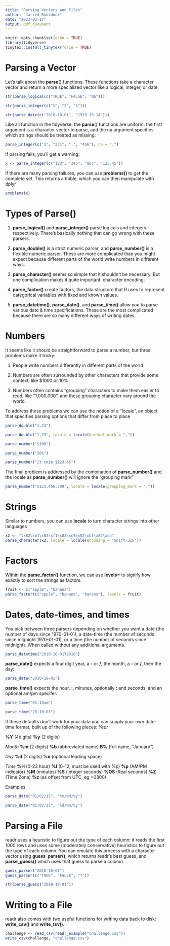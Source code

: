 ```yaml
---
title: "Parsing Vectors and Files"
author: "Jarred Robidoux"
date: "2023-02-17"
output: pdf_document
---
```


```r
knitr::opts_chunk$set(echo = TRUE)
library(tidyverse)
tinytex::install_tinytex(force = TRUE)
```

# __Parsing a Vector__
Let's talk about the **parse**() functions. These functions take a character vector 
and return a more specialized vector like a logical, integer, or date. 

```r
str(parse_logical(c("TRUE", "FALSE", "NA")))
```
```r
str(parse_integer(c("1", "2", "3")))
```
```r
str(parse_date(c("2010-10-01", "1979-10-14")))
```
Like all function in the tidyverse, the **parse**() functions are uniform: the first argument is a character vector to parse, and the na argument specifies which strings should be treated as missing:
```r
parse_integer(c("1", "231", ".", "456"), na = ".")
```
If parsing fails, you'll get a warning: 
```r
x <- parse_integer(c("123", "345", "abc", "123.45"))
```

If there are many parsing failures, you can use **problems()** to get the complete 
set. This returns a tibble, which you can then manipulate with dplyr

```r
problems(x)
```
# __Types of Parse()__
1. **parse_logical()** and **parse_integer()** parse logicals and integers respectively. There's basically nothing that can go wrong with these parsers.

2. **parse_double()** is a strict numeric parser, and **parse_number()** is a flexible
numeric parser. These are more complicated than you might expect because different parts of the world write numbers in different ways. 

3. **parse_character()** seems so simple that it shouldn't be necessary. But one complication makes it quite important: character encoding.

4. **parse_factor()** create factors, the data structure that R uses to represent categorical variables with fixed and known values. 

5. **parse_datetime()**, **parse_date()**, and **parse_time()** allow you to parse various date & time specifications. These are the most complicated because there are so many different ways of writing dates. 

# __Numbers__
It seems like it should be straightforward to parse a number, but three problems make it tricky:

1. People write numbers differently in different parts of the world

2. Numbers are often surrounded by other characters that provide some context, like $1000 or 10%

3. Numbers often contains "grouping" characters to make them easier to read, like "1,000,000", and these grouping character vary around the world. 

To address these problems we can use the notion of a "locale", an object that specifies parsing options that differ from place to place
```r
parse_double("1.23")
```
```r
parse_double("1,23", locale = locale(decimal_mark = ","))
```

```r
parse_number("$100")
```

```r
parse_number("20%")
```

```r
parse_number("It cose $123.45")
```
The final problem is addressed by the combination of **parse_number()** and the locale as **parse_number()** will ignore the "grouping mark"
```r
parse_number("$123,456,789", locale = locale(grouping_mark = ","))
```

# __Strings__
Similar to numbers, you can use **locale** to turn character strings into other languages
```r
x2 <- "\x82\xb1\x82\xf1\x82\xc9\x82\xbf\x82\xcd"
parse_character(x2, locale = locale(encoding = "Shift-JIS"))
```

# __Factors__
Within the **parse_factor()** function, we can use **levels=** to signify how exactly to sort the strings as factors.
```r
fruit <- c("apple", "banana")
parse_factor(c("apple", "banana", "banana"), levels = fruit)
```
# __Dates, date-times, and times__
You pick between three parsers depending on whether you want a date (the number of days since 1970-01-01), a date-time (the number of seconds since mignight 1970-01-01), or a time (the number of seconds since midnight). When called without any additional arguments.
```r
parse_datetime("2010-10-01T2010")
```

**parse_date()** expects a four digit year, a **-** or **/**, the month, a **-** or **/**, then the day:
```r
parse_date("2010-10-01")
```
**parse_time()** expects the hour, **:**, minutes, optionally **:** and seconds, and an optional am/pm specifer.
```r
parse_time("01:10am")
```
```r
parse_time("20:10:01")
```

If these defaults don't work for your data you can supply your own date-time format, built up of the following pieces:
*Year*

**%Y** (4digits)
**%y** (2 digits)

*Month*
**%m** (2 digits)
**%b** (abbreviated name)
**B%** (full name, "January")

*Day*
**%d** (2 digits)
**%e** (optional leading space)

*Time*
**%H** (0-23 hour)
**%I** (0-12, must be used with %p)
**%p** (AM/PM indicator)
**%M** (minutes)
**%S** (integer seconds)
**%OS** (Real seconds)
**%Z** (Time Zone)
**%z** (as offset from UTC, eg +0800)

Examples
```r
parse_date("01/02/15", "%m/%d/%y")
```
```r
parse_date("01/02/15", "%d/%m/%y")
```

# __Parsing a File__
readr uses a heuristic to figure out the type of each column: it reads the first 1000 rows and uses some (moderately conservative) heuristics to figure out the type of each column. 
You can emulate this process with a character vector using **guess_parser()**, which returns readr's best guess, and **parse_guess()** which uses that guess to parse a column. 
```r
guess_parser("2010-10-01")
guess_parser(c("TRUE", "FALSE", "T"))

str(parse_guess("2010-10-01"))
```
# __Writing to a File__
readr also comes with two useful functions for writing data back to disk: **write_csv()** and **write_tsv()**. 
```r
challenge <- read_csv(readr_example("challenge.csv"))
write_csv(challenge, "challenge.csv")
```


